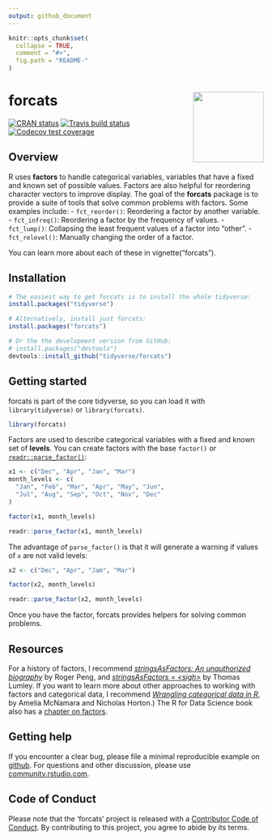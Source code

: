 ```yaml
---
output: github_document
---
```


<!-- README.md is generated from README.Rmd. Please edit that file -->

```r
knitr::opts_chunk$set(
  collapse = TRUE,
  comment = "#>",
  fig.path = "README-"
)
```

# forcats <img src='man/figures/logo.png' align="right" height="139" />

<!-- badges: start -->
[![CRAN status](https://www.r-pkg.org/badges/version/forcats)](https://cran.r-project.org/package=forcats)
[![Travis build status](https://travis-ci.org/tidyverse/forcats.svg?branch=master)](https://travis-ci.org/tidyverse/forcats)
[![Codecov test coverage](https://codecov.io/gh/tidyverse/forcats/branch/master/graph/badge.svg)](https://codecov.io/gh/tidyverse/forcats?branch=master)
<!-- badges: end -->

## Overview

R uses __factors__ to handle categorical variables, variables that have a fixed and known set of possible values. Factors are also helpful for reordering character vectors to improve display. The goal of the __forcats__ package is to provide a suite of tools that solve common problems with factors. Some examples include: 
  - `fct_reorder()`: Reordering a factor by another variable.
  - `fct_infreq()`: Reordering a factor by the frequency of values.
  - `fct_lump()`: Collapsing the least frequent values of a factor into "other".
  - `fct_relevel()`: Manually changing the order of a factor.

You can learn more about each of these in vignette("forcats"). 

## Installation

```R
# The easiest way to get forcats is to install the whole tidyverse:
install.packages("tidyverse")

# Alternatively, install just forcats:
install.packages("forcats")

# Or the the development version from GitHub:
# install.packages("devtools")
devtools::install_github("tidyverse/forcats")
```

## Getting started

forcats is part of the core tidyverse, so you can load it with `library(tidyverse)` or `library(forcats)`.

```r
library(forcats)
```

Factors are used to describe categorical variables with a fixed and known set of __levels__. You can create factors with the base `factor()` or [`readr::parse_factor()`](http://readr.tidyverse.org/reference/parse_factor.html):

```r
x1 <- c("Dec", "Apr", "Jan", "Mar")
month_levels <- c(
  "Jan", "Feb", "Mar", "Apr", "May", "Jun", 
  "Jul", "Aug", "Sep", "Oct", "Nov", "Dec"
)

factor(x1, month_levels)

readr::parse_factor(x1, month_levels)
```

The advantage of `parse_factor()` is that it will generate a warning if values of `x` are not valid levels:

```r
x2 <- c("Dec", "Apr", "Jam", "Mar")

factor(x2, month_levels)

readr::parse_factor(x2, month_levels)
```

Once you have the factor, forcats provides helpers for solving common problems. 

## Resources 

For a history of factors, I recommend [_stringsAsFactors: An unauthorized biography_](http://simplystatistics.org/2015/07/24/stringsasfactors-an-unauthorized-biography/) by Roger Peng, and [_stringsAsFactors = \<sigh\>_](http://notstatschat.tumblr.com/post/124987394001/stringsasfactors-sigh) by Thomas Lumley.  If you want to learn more about other approaches to working with factors and categorical data, I recommend [_Wrangling categorical data in R_](https://peerj.com/preprints/3163/), by Amelia McNamara and Nicholas Horton.) The R for Data Science book also has a [chapter on factors](http://r4ds.had.co.nz/factors.html).

## Getting help

If you encounter a clear bug, please file a minimal reproducible example on [github](https://github.com/tidyverse/forcats/issues). For questions and other discussion, please use [community.rstudio.com](https://community.rstudio.com/).

## Code of Conduct

Please note that the 'forcats' project is released with a [Contributor Code of Conduct](.github/CODE_OF_CONDUCT.md). By contributing to this project, you agree to abide by its terms.
